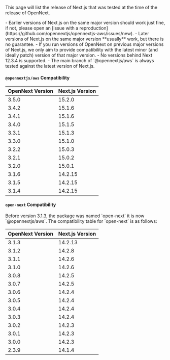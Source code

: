 
This page will list the release of Next.js that was tested at the time of the release of OpenNext. 

<Callout variant="info">
- Earlier versions of Next.js on the same major version should work just fine, if not, please open an [issue with a reproduction](https://github.com/opennextjs/opennextjs-aws/issues/new).
- Later versions of Next.js on the same major version **usually** work, but there is no guarantee. 
- If you run versions of OpenNext on previous major versions of Next.js, we only aim to provide compatibility with the latest minor (and ideally patch) version of that major version.
- No versions behind Next 12.3.4 is supported.
- The main branch of `@opennextjs/aws` is always tested against the latest version of Next.js.
</Callout>

#### `@opennextjs/aws` Compatibility

| OpenNext Version | Next.js Version |
| ---------------- | --------------- |
| 3.5.0            | 15.2.0          |
| 3.4.2            | 15.1.6          |
| 3.4.1            | 15.1.6          |
| 3.4.0            | 15.1.5          |
| 3.3.1            | 15.1.3          |
| 3.3.0            | 15.1.0          |
| 3.2.2            | 15.0.3          |
| 3.2.1            | 15.0.2          |
| 3.2.0            | 15.0.1          |
| 3.1.6            | 14.2.15         |
| 3.1.5            | 14.2.15         |
| 3.1.4            | 14.2.15         |

#### `open-next` Compatibility

<Callout variant="warning">
Before version 3.1.3, the package was named `open-next` it is now `@opennextjs/aws`. The compatibility table for `open-next` is as follows:
</Callout>

| OpenNext Version | Next.js Version |
| ---------------- | --------------- |
| 3.1.3            | 14.2.13         |
| 3.1.2            | 14.2.8          |
| 3.1.1            | 14.2.6          |
| 3.1.0            | 14.2.6          |
| 3.0.8            | 14.2.5          |
| 3.0.7            | 14.2.5          |
| 3.0.6            | 14.2.4          |
| 3.0.5            | 14.2.4          |
| 3.0.4            | 14.2.4          |
| 3.0.3            | 14.2.4          |
| 3.0.2            | 14.2.3          |
| 3.0.1            | 14.2.3          |
| 3.0.0            | 14.2.3          |
| 2.3.9            | 14.1.4          |